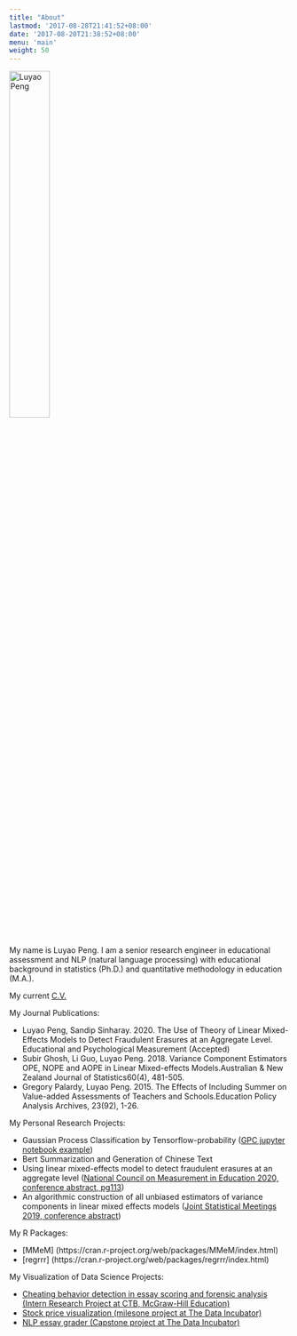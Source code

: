 ```yaml
---
title: "About"
lastmod: '2017-08-28T21:41:52+08:00'
date: '2017-08-20T21:38:52+08:00'
menu: 'main'
weight: 50
---
```


<img src="/my_pic.jpg" alt="Luyao Peng" width="38%" height="40%">
 
My name is Luyao Peng. I am a senior research engineer in educational assessment and NLP (natural language processing) with educational background in statistics (Ph.D.) and quantitative methodology in education (M.A.).


My current <a href="/Resume_Luyao_Peng_DS_industry_2021_3.pdf" target="_blank">C.V.</a>


My Journal Publications:

* Luyao Peng, Sandip Sinharay. 2020. The Use of Theory of Linear Mixed-Effects Models to Detect Fraudulent Erasures at an Aggregate Level. Educational and Psychological Measurement (Accepted)
* Subir Ghosh, Li Guo, Luyao Peng. 2018. Variance Component Estimators OPE, NOPE and AOPE in Linear Mixed-effects Models.Australian & New Zealand Journal of Statistics60(4), 481-505. 
* Gregory Palardy, Luyao Peng. 2015. The Effects of Including Summer on Value-added Assessments of Teachers and Schools.Education Policy Analysis Archives, 23(92), 1-26. 

My Personal Research Projects:

* Gaussian Process Classification by Tensorflow-probability (<a href="https://github.com/pengluyaoyao/Gaussian-Process-Classification-Using-Tensorflow-probability">GPC jupyter notebook example</a>)
* Bert Summarization and Generation of Chinese Text
* Using linear mixed-effects model to detect fraudulent erasures at an aggregate level (<a href="https://higherlogicdownload.s3.amazonaws.com/NCME/c53581e4-9882-4137-987b-4475f6cb502a/UploadedImages/2020_Annual_Meeting/Preliminary_Program_1_28_2020.pdf">National Council on Measurement in Education 2020, conference abstract, pg113</a>)
* An algorithmic construction of all unbiased estimators of variance components in linear mixed effects models (<a href="https://ww2.amstat.org/meetings/jsm/2019/onlineprogram/AbstractDetails.cfm?abstractid=305050">Joint Statistical Meetings 2019, conference abstract</a>)

My R Packages:

* [MMeM] (https://cran.r-project.org/web/packages/MMeM/index.html)
* [regrrr] (https://cran.r-project.org/web/packages/regrrr/index.html)

My Visualization of Data Science Projects:

* [Cheating behavior detection in essay scoring and forensic analysis (Intern Research Project at CTB, McGraw-Hill Education)](https://kpca-outlier-detection.shinyapps.io/Shiny/)
* [Stock price visualization (milesone project at The Data Incubator)](https://luyao-tdi-milestone.herokuapp.com/)
* [NLP essay grader (Capstone project at The Data Incubator)](https://easygrader.herokuapp.com/)

<!-- * [Dependency Parsing w/ Tensorflow] (https://pengluyaoyao.github.io/post/assignment2/) -->




